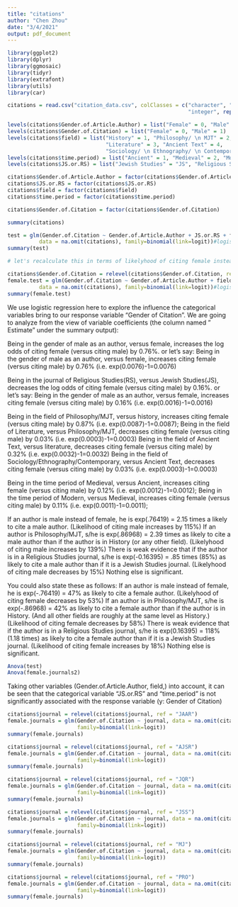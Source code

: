 ```yaml
---
title: "citations"
author: "Chen Zhou"
date: "3/4/2021"
output: pdf_document
---
```


```r
library(ggplot2)
library(dplyr)
library(ggmosaic)
library(tidyr)
library(extrafont)
library(utils)
library(car)
```

```r
citations = read.csv("citation_data.csv", colClasses = c("character", "character", 
                                                         "integer", rep("factor",7)))

levels(citations$Gender.of.Article.Author) = list("Female" = 0, "Male" = 1)
levels(citations$Gender.of.Citation) = list("Female" = 0, "Male" = 1)
levels(citations$field) = list("History" = 1, "Philosophy/ \n MJT" = 2, 
                               "Literature" = 3, "Ancient Text" = 4, 
                               "Sociology/ \n Ethnography/ \n Contemporary" = 5)
levels(citations$time.period) = list("Ancient" = 1, "Medieval" = 2, "Modern" =3)
levels(citations$JS.or.RS) = list("Jewish Studies" = "JS", "Religious Studies" = "RS")
```

```r
citations$Gender.of.Article.Author = factor(citations$Gender.of.Article.Author)
citations$JS.or.RS = factor(citations$JS.or.RS)
citations$field = factor(citations$field)
citations$time.period = factor(citations$time.period)

citations$Gender.of.Citation = factor(citations$Gender.of.Citation)
```

```r
summary(citations)
```

```r
test = glm(Gender.of.Citation ~ Gender.of.Article.Author + JS.or.RS + field + time.period, 
          data = na.omit(citations), family=binomial(link=logit))#logistic regression
summary(test)


```
```r
# let's recalculate this in terms of likelyhood of citing female instead of likelyhood of citing male:

citations$Gender.of.Citation = relevel(citations$Gender.of.Citation, ref = "Male")
female.test = glm(Gender.of.Citation ~ Gender.of.Article.Author + field + JS.or.RS + time.period, 
          data = na.omit(citations), family=binomial(link=logit))#logistic regression
summary(female.test)

```

We use logistic regression here to explore the influence the categorical variables bring to our response variable "Gender of Citation". We are going to analyze from the view of variable coefficients (the column named " Estimate" under the summary output):

Being in the gender of male as an author, versus female, increases the log odds of citing female (versus citing male) by 0.76%.
or let's say:
Being in the gender of male as an author, versus female, increases citing female (versus citing male) by 0.76% (i.e. exp(0.0076)-1=0.0076)

Being in the journal of Religious Studies(RS), versus Jewish Studies(JS), decreases the log odds of citing female (versus citing male) by 0.16%.
or let's say:
Being in the gender of male as an author, versus female, increases citing female (versus citing male) by 0.16% (i.e. exp(0.0016)-1=0.0016)

Being in the field of Philosophy/MJT, versus history, increases citing female (versus citing male) by 0.87% (i.e. exp(0.0087)-1=0.0087);
Being in the field of Literature, versus Philosophy/MJT, decreases citing female (versus citing male) by 0.03% (i.e. exp(0.0003)-1=0.0003)
Being in the field of Ancient Text, versus literature, decreases citing female (versus citing male) by 0.32% (i.e. exp(0.0032)-1=0.0032)
Being in the field of Sociology/Ethnography/Contemporary, versus Ancient Text, decreases citing female (versus citing male) by 0.03% (i.e. exp(0.0003)-1=0.0003)

Being in the time period of Medieval, versus Ancient, increases citing female (versus citing male) by 0.12% (i.e. exp(0.0012)-1=0.0012);
Being in the time period of Modern, versus Medieval, increases citing female (versus citing male) by 0.11% (i.e. exp(0.0011)-1=0.0011);


If an author is male instead of female, he is exp(.76419) = 2.15 times a likely to cite a male author. (Likelihood of citing male increases by 115%)
If an author is Philosophy/MJT, s/he is exp(.86968) = 2.39 times as likely to cite a male author than if the author is in History (or any other field). (Likelyhood of citing male increases by 139%)
There is weak evidence that if the author is in a Religious Studies journal, s/he is exp(-0.16395) = .85 times (85%) as likely to cite a male author than if it is a Jewish Studies journal. (Likelyhood of citing male decreases by 15%)
Nothing else is significant.

You could also state these as follows:
If an author is male instead of female, he is exp(-.76419) = 47% as likely to cite a female author. (Likelyhood of citing female decreases by 53%)
If an author is in Philosophy/MJT, s/he is exp(-.86968) = 42% as likely to cite a female author than if the author is in History.  (And all other fields are roughly at the same level as History.) (Likelihood of citing female decreases by 58%)
There is weak evidence that if the author is in a Religious Studies journal, s/he is exp(0.16395) = 118% (1.18 times) as likely to cite a female author than if it is a Jewish Studies journal.  (Likelihood of citing female increases by 18%)
Nothing else is significant.


```r
Anova(test)
Anova(female.journals2)
```

Taking other variables (Gender.of.Article.Author, field,) into account, it can be seen that the categorical variable "JS.or.RS" and "time.period" is not significantly associated with the response variable (y: Gender of Citation)

```r
citations$journal = relevel(citations$journal, ref = "JAAR")
female.journals = glm(Gender.of.Citation ~ journal, data = na.omit(citations),
                      family=binomial(link=logit))
summary(female.journals)

citations$journal = relevel(citations$journal, ref = "AJSR")
female.journals = glm(Gender.of.Citation ~ journal, data = na.omit(citations),
                      family=binomial(link=logit))
summary(female.journals)

citations$journal = relevel(citations$journal, ref = "JQR")
female.journals = glm(Gender.of.Citation ~ journal, data = na.omit(citations),
                      family=binomial(link=logit))
summary(female.journals)

citations$journal = relevel(citations$journal, ref = "JSS")
female.journals = glm(Gender.of.Citation ~ journal, data = na.omit(citations),
                      family=binomial(link=logit))
summary(female.journals)

citations$journal = relevel(citations$journal, ref = "MJ")
female.journals = glm(Gender.of.Citation ~ journal, data = na.omit(citations),
                      family=binomial(link=logit))
summary(female.journals)

citations$journal = relevel(citations$journal, ref = "PRO")
female.journals = glm(Gender.of.Citation ~ journal, data = na.omit(citations),
                      family=binomial(link=logit))
summary(female.journals)
```
